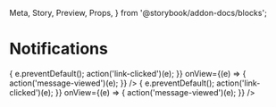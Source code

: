   Meta,
  Story,
  Preview,
  Props,
} from '@storybook/addon-docs/blocks';

<Meta
  title="Notifications|List"
  component={Notifications}
  decorators={[withA11y]}
/>

# Notifications

<Preview>
  <Story name="With event handlers">
    <Notifications
      data={data}
      onClick={(e) => {
        e.preventDefault();
        action('link-clicked')(e);
      }}
      onView={(e) => {
        action('message-viewed')(e);
      }}
    />
  </Story>
</Preview>

<Preview>
  <Story name="Default to opened">
    <Notifications
      data={data}
      defaultValue
      onClick={(e) => {
        e.preventDefault();
        action('link-clicked')(e);
      }}
      onView={(e) => {
        action('message-viewed')(e);
      }}
    />
  </Story>
</Preview>
